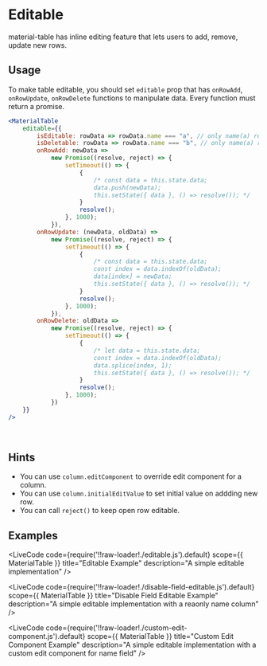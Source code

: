
# Editable

material-table has inline editing feature that lets users to add, remove, update new rows.

## Usage

To make table editable, you should set `editable` prop that has `onRowAdd`, `onRowUpdate`, `onRowDelete`  functions to manipulate data. 
Every function must return a promise. 

```jsx
<MaterialTable
    editable={{
        isEditable: rowData => rowData.name === "a", // only name(a) rows would be editable
        isDeletable: rowData => rowData.name === "b", // only name(a) rows would be deletable
        onRowAdd: newData =>
            new Promise((resolve, reject) => {
                setTimeout(() => {
                    {
                        /* const data = this.state.data;
                        data.push(newData);
                        this.setState({ data }, () => resolve()); */
                    }
                    resolve();
                }, 1000);
            }),
        onRowUpdate: (newData, oldData) =>
            new Promise((resolve, reject) => {
                setTimeout(() => {
                    {
                        /* const data = this.state.data;
                        const index = data.indexOf(oldData);
                        data[index] = newData;                
                        this.setState({ data }, () => resolve()); */
                    }
                    resolve();
                }, 1000);
            }),
        onRowDelete: oldData =>
            new Promise((resolve, reject) => {
                setTimeout(() => {
                    {
                        /* let data = this.state.data;
                        const index = data.indexOf(oldData);
                        data.splice(index, 1);
                        this.setState({ data }, () => resolve()); */
                    }
                    resolve();
                }, 1000);
            })
    }}
/>
```
<br />

## Hints 

* You can use `column.editComponent` to override edit component for a column.
* You can use `column.initialEditValue` to set initial value on addding new row.
* You can call `reject()` to keep open row editable. 

## Examples

<LiveCode
    code={require('!!raw-loader!./editable.js').default}
    scope={{ MaterialTable }}
    title="Editable Example"
    description="A simple editable implementation"
/>

<LiveCode
    code={require('!!raw-loader!./disable-field-editable.js').default}
    scope={{ MaterialTable }}
    title="Disable Field Editable Example"
    description="A simple editable implementation with a reaonly name column"
/>

<LiveCode
    code={require('!!raw-loader!./custom-edit-component.js').default}
    scope={{ MaterialTable }}
    title="Custom Edit Component Example"
    description="A simple editable implementation with a custom edit component for name field"
/>


